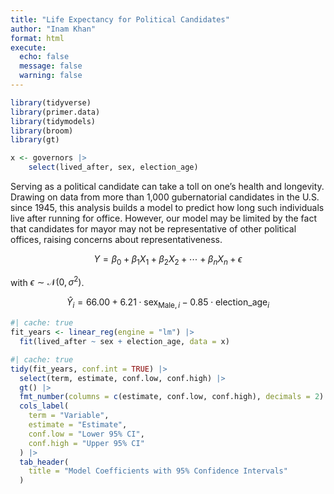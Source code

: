 ```yaml
---
title: "Life Expectancy for Political Candidates"
author: "Inam Khan"
format: html
execute: 
  echo: false
  message: false
  warning: false
---
```


```r
library(tidyverse)
library(primer.data)
library(tidymodels)
library(broom)
library(gt) 
```

```r
x <- governors |>
    select(lived_after, sex, election_age)
```

Serving as a political candidate can take a toll on one’s health and longevity. Drawing on data from more than 1,000 gubernatorial candidates in the U.S. since 1945, this analysis builds a model to predict how long such individuals live after running for office. However, our model may be limited by the fact that candidates for mayor may not be representative of other political offices, raising concerns about representativeness.

$$
Y = \beta_0 + \beta_1 X_1 + \beta_2 X_2 + \cdots + \beta_n X_n + \epsilon
$$

with $\epsilon \sim \mathcal{N}(0, \sigma^2)$.

$$
\hat{Y}_i = 66.00 + 6.21 \cdot \text{sex}_{\text{Male},i} - 0.85 \cdot \text{election\_age}_i
$$

```r
#| cache: true
fit_years <- linear_reg(engine = "lm") |> 
  fit(lived_after ~ sex + election_age, data = x)
```


```r
#| cache: true
tidy(fit_years, conf.int = TRUE) |>
  select(term, estimate, conf.low, conf.high) |>
  gt() |>
  fmt_number(columns = c(estimate, conf.low, conf.high), decimals = 2) |>
  cols_label(
    term = "Variable",
    estimate = "Estimate",
    conf.low = "Lower 95% CI",
    conf.high = "Upper 95% CI"
  ) |>
  tab_header(
    title = "Model Coefficients with 95% Confidence Intervals"
  )
```
